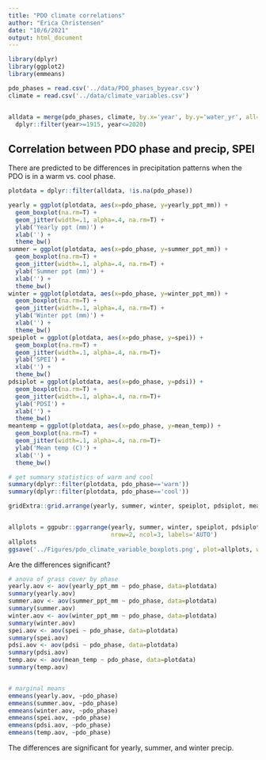 ```yaml
---
title: "PDO climate correlations"
author: "Erica Christensen"
date: "10/6/2021"
output: html_document
---
```


```r
library(dplyr)
library(ggplot2)
library(emmeans)

pdo_phases = read.csv('../data/PDO_phases_byyear.csv')
climate = read.csv('../data/climate_variables.csv')


alldata = merge(pdo_phases, climate, by.x='year', by.y='water_yr', all=T) %>%
  dplyr::filter(year>=1915, year<=2020)

```

## Correlation between PDO phase and precip, SPEI

There are predicted to be differences in precipitation patterns when the PDO is in a warm vs. cool phase.

```r
plotdata = dplyr::filter(alldata, !is.na(pdo_phase))

yearly = ggplot(plotdata, aes(x=pdo_phase, y=yearly_ppt_mm)) +
  geom_boxplot(na.rm=T) +
  geom_jitter(width=.1, alpha=.4, na.rm=T) +
  ylab('Yearly ppt (mm)') +
  xlab('') +
  theme_bw()
summer = ggplot(plotdata, aes(x=pdo_phase, y=summer_ppt_mm)) +
  geom_boxplot(na.rm=T) +
  geom_jitter(width=.1, alpha=.4, na.rm=T) +
  ylab('Summer ppt (mm)') +
  xlab('') +
  theme_bw()
winter = ggplot(plotdata, aes(x=pdo_phase, y=winter_ppt_mm)) +
  geom_boxplot(na.rm=T) +
  geom_jitter(width=.1, alpha=.4, na.rm=T) +
  ylab('Winter ppt (mm)') +
  xlab('') +
  theme_bw()
speiplot = ggplot(plotdata, aes(x=pdo_phase, y=spei)) +
  geom_boxplot(na.rm=T) +
  geom_jitter(width=.1, alpha=.4, na.rm=T)+
  ylab('SPEI') +
  xlab('') +
  theme_bw()
pdsiplot = ggplot(plotdata, aes(x=pdo_phase, y=pdsi)) +
  geom_boxplot(na.rm=T) +
  geom_jitter(width=.1, alpha=.4, na.rm=T)+
  ylab('PDSI') +
  xlab('') +
  theme_bw()
meantemp = ggplot(plotdata, aes(x=pdo_phase, y=mean_temp)) +
  geom_boxplot(na.rm=T) +
  geom_jitter(width=.1, alpha=.4, na.rm=T)+
  ylab('Mean temp (C)') +
  xlab('') +
  theme_bw()

# get summary statistics of warm and cool
summary(dplyr::filter(plotdata, pdo_phase=='warm'))
summary(dplyr::filter(plotdata, pdo_phase=='cool'))

gridExtra::grid.arrange(yearly, summer, winter, speiplot, pdsiplot, meantemp, nrow=2)


allplots = ggpubr::ggarrange(yearly, summer, winter, speiplot, pdsiplot, meantemp, 
                             nrow=2, ncol=3, labels='AUTO')
allplots
ggsave('../Figures/pdo_climate_variable_boxplots.png', plot=allplots, width=7, height=4)

```

Are the differences significant?

```r
# anova of grass cover by phase
yearly.aov <- aov(yearly_ppt_mm ~ pdo_phase, data=plotdata)
summary(yearly.aov)
summer.aov <- aov(summer_ppt_mm ~ pdo_phase, data=plotdata)
summary(summer.aov)
winter.aov <- aov(winter_ppt_mm ~ pdo_phase, data=plotdata)
summary(winter.aov)
spei.aov <- aov(spei ~ pdo_phase, data=plotdata)
summary(spei.aov)
pdsi.aov <- aov(pdsi ~ pdo_phase, data=plotdata)
summary(pdsi.aov)
temp.aov <- aov(mean_temp ~ pdo_phase, data=plotdata)
summary(temp.aov)


# marginal means
emmeans(yearly.aov, ~pdo_phase)
emmeans(summer.aov, ~pdo_phase)
emmeans(winter.aov, ~pdo_phase)
emmeans(spei.aov, ~pdo_phase)
emmeans(pdsi.aov, ~pdo_phase)
emmeans(temp.aov, ~pdo_phase)
```

The differences are significant for yearly, summer, and winter precip. 

